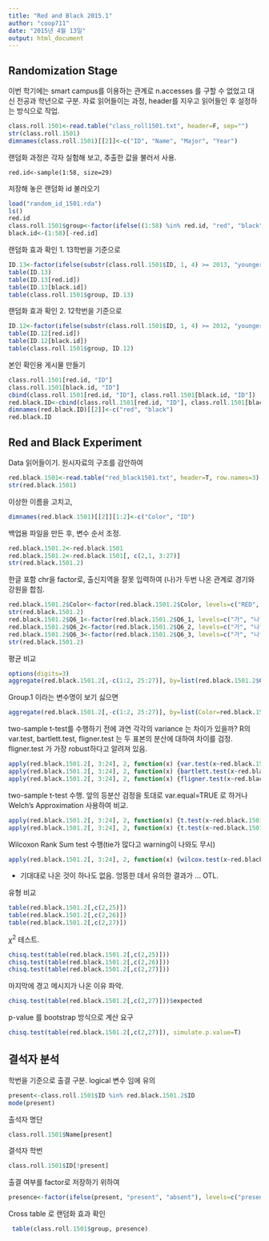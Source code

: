 ```yaml
---
title: "Red and Black 2015.1"
author: "coop711"
date: "2015년 4월 13일"
output: html_document
---
```


Randomization Stage
-------------------

이번 학기에는 smart campus를 이용하는 관계로 n.accesses 를 구할 수 없었고 대신 전공과 학년으로 구분. 자료 읽어들이는 과정, header를 지우고 읽어들인 후 설정하는 방식으로 작업.

```r
class.roll.1501<-read.table("class_roll1501.txt", header=F, sep="")
str(class.roll.1501)
dimnames(class.roll.1501)[[2]]<-c("ID", "Name", "Major", "Year")
```

랜덤화 과정은 각자 실험해 보고, 추출한 값을 불러서 사용.

```
red.id<-sample(1:58, size=29)
```

저장해 놓은 랜덤화 id 불러오기

```r
load("random_id_1501.rda")
ls()
red.id
class.roll.1501$group<-factor(ifelse((1:58) %in% red.id, "red", "black"), levels=c("red", "black"))
black.id<-(1:58)[-red.id]
```

랜덤화 효과 확인 1. 13학번을 기준으로  

```r
ID.13<-factor(ifelse(substr(class.roll.1501$ID, 1, 4) >= 2013, "younger.13", "older.13"), levels=c("younger.13", "older.13"))
table(ID.13)
table(ID.13[red.id])
table(ID.13[black.id])
table(class.roll.1501$group, ID.13)
```

랜덤화 효과 확인 2. 12학번을 기준으로 

```r
ID.12<-factor(ifelse(substr(class.roll.1501$ID, 1, 4) >= 2012, "younger.12", "older.12"), levels=c("younger.12", "older.12"))
table(ID.12[red.id])
table(ID.12[black.id])
table(class.roll.1501$group, ID.12)

```

본인 확인용 게시물 만들기

```r
class.roll.1501[red.id, "ID"]
class.roll.1501[black.id, "ID"]
cbind(class.roll.1501[red.id, "ID"], class.roll.1501[black.id, "ID"])
red.black.ID<-cbind(class.roll.1501[red.id, "ID"], class.roll.1501[black.id, "ID"])
dimnames(red.black.ID)[[2]]<-c("red", "black")
red.black.ID
```

Red and Black Experiment
------------------------

Data 읽어들이기. 원시자료의 구조를 감안하여 

```r
red.black.1501<-read.table("red_black1501.txt", header=T, row.names=3)
str(red.black.1501)
```

이상한 이름을 고치고,

```r
dimnames(red.black.1501)[[2]][1:2]<-c("Color", "ID")
```

백업용 파일을 만든 후, 변수 순서 조정.

```r
red.black.1501.2<-red.black.1501
red.black.1501.2<-red.black.1501[, c(2,1, 3:27)]
str(red.black.1501.2)
```

한글 포함 chr을 factor로, 출신지역을 잘못 입력하여 (나)가 두번 나온 관계로 경기와 강원을 합침.
 
 
```r
red.black.1501.2$Color<-factor(red.black.1501.2$Color, levels=c("RED", "BLACK"), labels=c("Red", "Black"))
str(red.black.1501.2)
red.black.1501.2$Q6_1<-factor(red.black.1501.2$Q6_1, levels=c("가", "나"), labels=c("Male", "Female"))
red.black.1501.2$Q6_2<-factor(red.black.1501.2$Q6_2, levels=c("가", "나"), labels=c("Glasses", "None"))
red.black.1501.2$Q6_3<-factor(red.black.1501.2$Q6_3, levels=c("가", "나", "다"), labels=c("Seoul", "GyungGang", "Other"))
str(red.black.1501.2)
```

평균 비교

```r
options(digits=3)
aggregate(red.black.1501.2[,-c(1:2, 25:27)], by=list(red.black.1501.2$Color), mean, na.rm=T)
```
Group.1 이라는 변수명이 보기 싫으면
 
```r
aggregate(red.black.1501.2[,-c(1:2, 25:27)], by=list(Color=red.black.1501.2$Color), mean, na.rm=T)
```

two-sample t-test를 수행하기 전에 과연 각각의 variance 는 차이가 있을까?
R의 var.test, bartlett.test, fligner.test 는 두 표본의 분산에 대하여 차이를 검정. fligner.test 가 가장 robust하다고 알려져 있음.

```r
apply(red.black.1501.2[, 3:24], 2, function(x) {var.test(x~red.black.1501.2$Color)})
apply(red.black.1501.2[, 3:24], 2, function(x) {bartlett.test(x~red.black.1501.2$Color)})
apply(red.black.1501.2[, 3:24], 2, function(x) {fligner.test(x~red.black.1501.2$Color)})
```

two-sample t-test 수행. 앞의 등분산 검정을 토대로 var.equal=TRUE 로 하거나 Welch's Approximation 사용하여 비교.

```r
apply(red.black.1501.2[, 3:24], 2, function(x) {t.test(x~red.black.1501.2$Color, var.equal=TRUE)})
apply(red.black.1501.2[, 3:24], 2, function(x) {t.test(x~red.black.1501.2$Color)})
```

Wilcoxon Rank Sum test 수행(tie가 많다고 warning이 나와도 무시)

```r
apply(red.black.1501.2[, 3:24], 2, function(x) {wilcox.test(x~red.black.1501.2$Color)})
```

- 기대대로 나온 것이 하나도 없음. 엉뚱한 데서 유의한 결과가 ... OTL.

유형 비교
 
```r
table(red.black.1501.2[,c(2,25)])
table(red.black.1501.2[,c(2,26)])
table(red.black.1501.2[,c(2,27)])
```

$\chi^2$ 테스트.

```r
chisq.test(table(red.black.1501.2[,c(2,25)]))
chisq.test(table(red.black.1501.2[,c(2,26)]))
chisq.test(table(red.black.1501.2[,c(2,27)]))
```

마지막에 경고 메시지가 나온 이유 파악.

```r
chisq.test(table(red.black.1501.2[,c(2,27)]))$expected
```

p-value 를 bootstrap 방식으로 계산 요구

```r
chisq.test(table(red.black.1501.2[,c(2,27)]), simulate.p.value=T)
```

결석자 분석
-----------
  
학번을 기준으로 출결 구분.  logical 변수 임에 유의 

```r
present<-class.roll.1501$ID %in% red.black.1501.2$ID
mode(present)
```

출석자 명단

```r
class.roll.1501$Name[present]
```

결석자 학번

```r
class.roll.1501$ID[!present]
```

출결 여부를 factor로 저장하기 위하여

```r
presence<-factor(ifelse(present, "present", "absent"), levels=c("present", "absent"))
```

 Cross table 로 랜덤화 효과 확인
 
```r
 table(class.roll.1501$group, presence)
```





